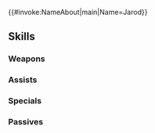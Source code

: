{{#invoke:NameAbout|main|Name=Jarod}}{{HeroPage Tabs}}
{{Hero Infobox
|Name=Jarod
|Title=Nevassa General
|WeaponType=Blue Lance
|MoveType=Infantry
|Origin=Fire Emblem: Radiant Dawn
|Gender=Male
|actorEN=Bob Carter
|actorJP=清水秀光
|artist=田野きの太
|additionDate=June 6, 2024
|releaseDate=June 8, 2024
|cv1=9
|cv2=905000
|TagID=ジェルド
|InternalID=1106
|Properties=limited,ghb
|description=General of the Begnion forces sent to Nevassa. With the support of Duke Numida, he ruthlessly dominated the locals. Appears in Fire Emblem: Radiant Dawn.
}}
{{Stats Page
|Lv1HP=18|Lv1ATK=7|Lv1SPD=11|Lv1DEF=12|Lv1RES=8
|GRHP=55|GRATK=90|GRSPD=75|GRDEF=50|GRRES=45
}}
==Skills==
===Weapons===
{{Weapons Table
|weapon1=Iron Lance
|weapon1Default=1
|weapon1Unlock=1
|weapon2=Steel Lance
|weapon2Default=2
|weapon2Unlock=2
|weapon3=Null Spear
|weapon3Default=4
|weapon3Unlock=3
|weapon4=Null Spear+
|weapon4Default=5
|weapon4Unlock=5
}}
===Assists===
{{Assists Table}}
===Specials===
{{Specials Table
|special1=Dragon Gaze
|special1Default=4
|special1Unlock=3
|special2=Dragon Fang
|special2Unlock=4
}}
===Passives===
{{Passives Table
|passiveA1=Wind Boost 1
|passiveA2=Wind Boost 2
|passiveA3=Wind Boost 3
|passiveA1Unlock=1
|passiveA2Unlock=2
|passiveA3Unlock=4
|passiveC1=Pulse Smoke 1
|passiveC2=Pulse Smoke 2
|passiveC3=Pulse Smoke 3
|passiveC1Unlock=3
|passiveC2Unlock=4
|passiveC3Unlock=5
}}
{{Heroes Navbox}}
